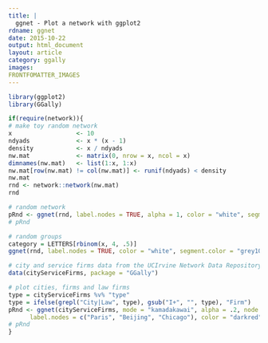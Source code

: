 ```yaml
---
title: |
  ggnet - Plot a network with ggplot2
rdname: ggnet
date: 2015-10-22
output: html_document
layout: article
category: ggally
images:
FRONTFOMATTER_IMAGES
---
```


```r
library(ggplot2)
library(GGally)
```

```r
if(require(network)){
# make toy random network
x                  <- 10
ndyads             <- x * (x - 1)
density            <- x / ndyads
nw.mat             <- matrix(0, nrow = x, ncol = x)
dimnames(nw.mat)   <- list(1:x, 1:x)
nw.mat[row(nw.mat) != col(nw.mat)] <- runif(ndyads) < density
nw.mat
rnd <- network::network(nw.mat)
rnd

# random network
pRnd <- ggnet(rnd, label.nodes = TRUE, alpha = 1, color = "white", segment.color = "grey10")
# pRnd

# random groups
category = LETTERS[rbinom(x, 4, .5)]
ggnet(rnd, label.nodes = TRUE, color = "white", segment.color = "grey10", node.group = category)

# city and service firms data from the UCIrvine Network Data Repository
data(cityServiceFirms, package = "GGally")

# plot cities, firms and law firms
type = cityServiceFirms %v% "type"
type = ifelse(grepl("City|Law", type), gsub("I+", "", type), "Firm")
pRnd <- ggnet(cityServiceFirms, mode = "kamadakawai", alpha = .2, node.group = type,
      label.nodes = c("Paris", "Beijing", "Chicago"), color = "darkred")
# pRnd
}



```